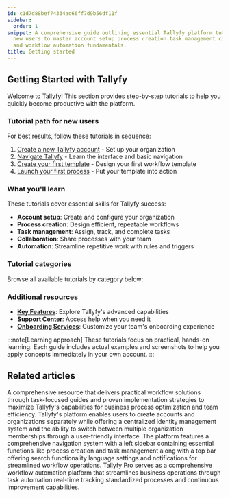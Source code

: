 ```yaml
---
id: c1d7d88bef74334ad66ff7d9b56df11f
sidebar:
  order: 1
snippet: A comprehensive guide outlining essential Tallyfy platform tutorials for
  new users to master account setup process creation task management collaboration
  and workflow automation fundamentals.
title: Getting started
---
```


## Getting Started with Tallyfy

Welcome to Tallyfy! This section provides step-by-step tutorials to help you quickly become productive with the platform.

### Tutorial path for new users

For best results, follow these tutorials in sequence:

1. [Create a new Tallyfy account](/products/pro/tutorials/how-can-i-create-a-new-tallyfy-account/) - Set up your organization
2. [Navigate Tallyfy](/products/pro/tutorials/navigate-tallyfy/) - Learn the interface and basic navigation
3. [Create your first template](/products/pro/tutorials/your-first-template/) - Design your first workflow template
4. [Launch your first process](/products/pro/tutorials/your-first-process/) - Put your template into action

### What you'll learn

These tutorials cover essential skills for Tallyfy success:

- **Account setup**: Create and configure your organization
- **Process creation**: Design efficient, repeatable workflows
- **Task management**: Assign, track, and complete tasks
- **Collaboration**: Share processes with your team
- **Automation**: Streamline repetitive work with rules and triggers

### Tutorial categories

Browse all available tutorials by category below:


<PageTree />

### Additional resources

- **[Key Features](/products/pro/tutorials/features/)**: Explore Tallyfy's advanced capabilities
- **[Support Center](/products/pro/miscellaneous/support/)**: Access help when you need it
- **[Onboarding Services](/products/pro/tutorials/how-to-create-a-custom-onboarding-snippet/)**: Customize your team's onboarding experience

:::note[Learning approach]
These tutorials focus on practical, hands-on learning. Each guide includes actual examples and screenshots to help you apply concepts immediately in your own account.
:::


## Related articles
<CardGrid>
<LinkTitleCard header="<b>Tutorials > How-to guides</b>" href="/products/pro/tutorials/how-to/" > A comprehensive resource that delivers practical workflow solutions through task-focused guides and proven implementation strategies to maximize Tallyfy's capabilities for business process optimization and team efficiency. </LinkTitleCard>
<LinkTitleCard header="<b>Tutorials > Create an organization</b>" href="/products/pro/tutorials/how-can-i-create-a-new-tallyfy-account/" > Tallyfy's platform enables users to create accounts and organizations separately while offering a centralized identity management system and the ability to switch between multiple organization memberships through a user-friendly interface. </LinkTitleCard>
<LinkTitleCard header="<b>Tutorials > Navigate Tallyfy</b>" href="/products/pro/tutorials/navigate-tallyfy/" > The platform features a comprehensive navigation system with a left sidebar containing essential functions like process creation and task management along with a top bar offering search functionality language settings and notifications for streamlined workflow operations. </LinkTitleCard>
<LinkTitleCard header="<b>Introduction</b>" href="/products/pro/" > Tallyfy Pro serves as a comprehensive workflow automation platform that streamlines business operations through task automation real-time tracking standardized processes and continuous improvement capabilities. </LinkTitleCard>
</CardGrid>